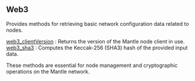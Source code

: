 
## Web3

Provides methods for retrieving basic network configuration data related to nodes.

[web3_clientVersion](/mantle-api/web3/web3_clientVersion) : Returns the version of the Mantle node client in use.  \
[web3_sha3](/mantle-api/web3/web3_sha3) : Computes the Keccak-256 (SHA3) hash of the provided input data.

These methods are essential for node management and cryptographic operations on the Mantle network.

<Space h={16} />
<GetStarted />